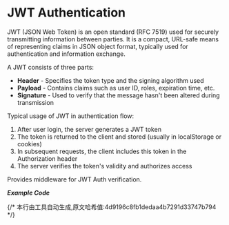 # JWT Authentication

JWT (JSON Web Token) is an open standard (RFC 7519) used for securely transmitting information between parties. It is a compact, URL-safe means of representing claims in JSON object format, typically used for authentication and information exchange.

A JWT consists of three parts:
- **Header** - Specifies the token type and the signing algorithm used
- **Payload** - Contains claims such as user ID, roles, expiration time, etc.
- **Signature** - Used to verify that the message hasn't been altered during transmission

Typical usage of JWT in authentication flow:
1. After user login, the server generates a JWT token
2. The token is returned to the client and stored (usually in localStorage or cookies)
3. In subsequent requests, the client includes this token in the Authorization header
4. The server verifies the token's validity and authorizes access

Provides middleware for JWT Auth verification.

_**Example Code**_ 


<Tabs>
  <Tab label="main.rs">
    <JwtAuthCode/>
  </Tab>
  <Tab label="Cargo.toml">
    <JwtAuthCargoCode/>
  </Tab>
</Tabs>
{/* 本行由工具自动生成,原文哈希值:4d9196c8fb1dedaa4b7291d33747b794 */}